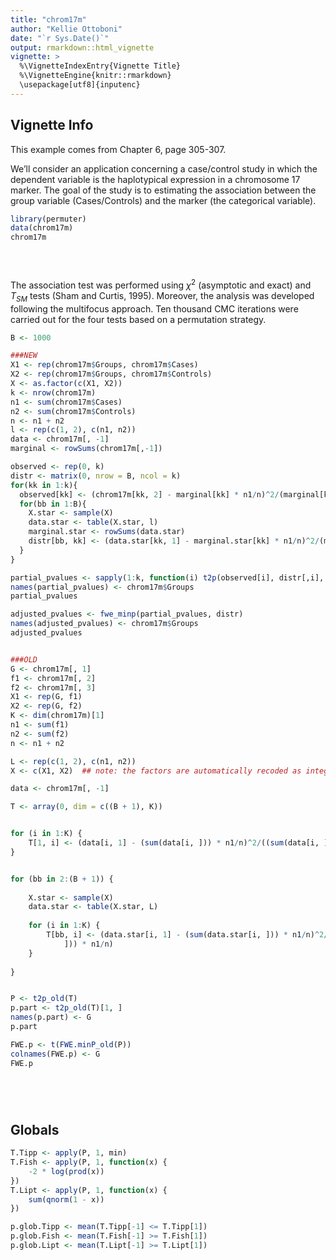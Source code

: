 ```yaml
---
title: "chrom17m"
author: "Kellie Ottoboni"
date: "`r Sys.Date()`"
output: rmarkdown::html_vignette
vignette: >
  %\VignetteIndexEntry{Vignette Title}
  %\VignetteEngine{knitr::rmarkdown}
  \usepackage[utf8]{inputenc}
---
```


## Vignette Info

This example comes from Chapter 6, page 305-307.

We'll consider an application concerning a case/control study in which the dependent variable is the haplotypical expression in a chromosome 17 marker. The goal of the study is to estimating the association between the group variable (Cases/Controls) and the marker (the categorical variable).
```r
library(permuter)
data(chrom17m)
chrom17m


 


```
The association test was performed using $\chi^2$ (asymptotic and exact) and $T_{SM}$ tests (Sham and Curtis, 1995). Moreover, the analysis was developed following the multifocus approach. Ten thousand CMC iterations were carried out for the four tests based on a permutation strategy.


```r
B <- 1000

###NEW
X1 <- rep(chrom17m$Groups, chrom17m$Cases)
X2 <- rep(chrom17m$Groups, chrom17m$Controls)
X <- as.factor(c(X1, X2))
k <- nrow(chrom17m)
n1 <- sum(chrom17m$Cases)
n2 <- sum(chrom17m$Controls)
n <- n1 + n2
l <- rep(c(1, 2), c(n1, n2))
data <- chrom17m[, -1]
marginal <- rowSums(chrom17m[,-1])

observed <- rep(0, k)
distr <- matrix(0, nrow = B, ncol = k)
for(kk in 1:k){
  observed[kk] <- (chrom17m[kk, 2] - marginal[kk] * n1/n)^2/(marginal[kk] * n1/n)
  for(bb in 1:B){
    X.star <- sample(X)
    data.star <- table(X.star, l)
    marginal.star <- rowSums(data.star)
    distr[bb, kk] <- (data.star[kk, 1] - marginal.star[kk] * n1/n)^2/(marginal.star[kk] * n1/n)
  }
}

partial_pvalues <- sapply(1:k, function(i) t2p(observed[i], distr[,i], alternative="greater"))
names(partial_pvalues) <- chrom17m$Groups
partial_pvalues

adjusted_pvalues <- fwe_minp(partial_pvalues, distr)
names(adjusted_pvalues) <- chrom17m$Groups
adjusted_pvalues


###OLD
G <- chrom17m[, 1]
f1 <- chrom17m[, 2]
f2 <- chrom17m[, 3]
X1 <- rep(G, f1)
X2 <- rep(G, f2)
K <- dim(chrom17m)[1]
n1 <- sum(f1)
n2 <- sum(f2)
n <- n1 + n2

L <- rep(c(1, 2), c(n1, n2))
X <- c(X1, X2)  ## note: the factors are automatically recoded as integer

data <- chrom17m[, -1]

T <- array(0, dim = c((B + 1), K))


for (i in 1:K) {
    T[1, i] <- (data[i, 1] - (sum(data[i, ])) * n1/n)^2/((sum(data[i, ])) * n1/n)
}


for (bb in 2:(B + 1)) {
    
    X.star <- sample(X)
    data.star <- table(X.star, L)
    
    for (i in 1:K) {
        T[bb, i] <- (data.star[i, 1] - (sum(data.star[i, ])) * n1/n)^2/((sum(data.star[i, 
            ])) * n1/n)
    }
    
}


P <- t2p_old(T)
p.part <- t2p_old(T)[1, ]
names(p.part) <- G
p.part

FWE.p <- t(FWE.minP_old(P))
colnames(FWE.p) <- G
FWE.p



 


```

## Globals
```r
T.Tipp <- apply(P, 1, min)
T.Fish <- apply(P, 1, function(x) {
    -2 * log(prod(x))
})
T.Lipt <- apply(P, 1, function(x) {
    sum(qnorm(1 - x))
})

p.glob.Tipp <- mean(T.Tipp[-1] <= T.Tipp[1])
p.glob.Fish <- mean(T.Fish[-1] >= T.Fish[1])
p.glob.Lipt <- mean(T.Lipt[-1] >= T.Lipt[1])



 


```